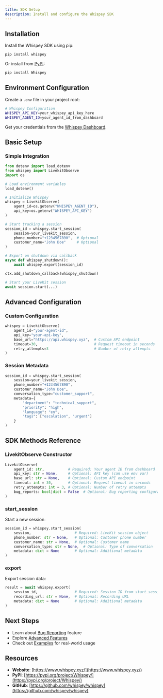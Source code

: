 ```yaml
---
title: SDK Setup
description: Install and configure the Whispey SDK
---
```


## Installation

Install the Whispey SDK using pip:

```bash
pip install whispey
```

Or install from [PyPI](https://pypi.org/project/Whispey/):

```bash
pip install Whispey
```

## Environment Configuration

Create a `.env` file in your project root:

```bash
# Whispey Configuration
WHISPEY_API_KEY=your_whispey_api_key_here
WHISPEY_AGENT_ID=your_agent_id_from_dashboard
```

Get your credentials from the [Whispey Dashboard](https://www.whispey.xyz/).

## Basic Setup

### Simple Integration

```python
from dotenv import load_dotenv
from whispey import LivekitObserve
import os

# Load environment variables
load_dotenv()

# Initialize Whispey
whispey = LivekitObserve(
    agent_id=os.getenv("WHISPEY_AGENT_ID"),
    api_key=os.getenv("WHISPEY_API_KEY")
)

# Start tracking a session
session_id = whispey.start_session(
    session=your_livekit_session,
    phone_number="+1234567890",  # Optional
    customer_name="John Doe"     # Optional
)

# Export on shutdown via callback
async def whispey_shutdown():
    await whispey.export(session_id)

ctx.add_shutdown_callback(whispey_shutdown)

# Start your LiveKit session
await session.start(...)
```

## Advanced Configuration

### Custom Configuration

```python
whispey = LivekitObserve(
    agent_id="your-agent-id",
    api_key="your-api-key",
    base_url="https://api.whispey.xyz",  # Custom API endpoint
    timeout=30,                          # Request timeout in seconds
    retry_attempts=3                     # Number of retry attempts
)
```

### Session Metadata

```python
session_id = whispey.start_session(
    session=your_livekit_session,
    phone_number="+1234567890",
    customer_name="John Doe",
    conversation_type="customer_support",
    metadata={
        "department": "technical_support",
        "priority": "high",
        "language": "en",
        "tags": ["escalation", "urgent"]
    }
)
```

## SDK Methods Reference

### LivekitObserve Constructor

```python
LivekitObserve(
    agent_id: str,           # Required: Your agent ID from dashboard
    api_key: str = None,     # Optional: API key (can use env var)
    base_url: str = None,    # Optional: Custom API endpoint
    timeout: int = 30,       # Optional: Request timeout in seconds
    retry_attempts: int = 3, # Optional: Number of retry attempts
    bug_reports: bool|dict = False  # Optional: Bug reporting configuration
)
```

### start_session

Start a new session:

```python
session_id = whispey.start_session(
    session,                    # Required: LiveKit session object
    phone_number: str = None,   # Optional: Customer phone number
    customer_name: str = None,  # Optional: Customer name
    conversation_type: str = None,  # Optional: Type of conversation
    metadata: dict = None       # Optional: Additional metadata
)
```

### export

Export session data:

```python
result = await whispey.export(
    session_id,                 # Required: Session ID from start_session
    recording_url: str = None,  # Optional: Recording URL
    metadata: dict = None       # Optional: Additional metadata
)
```

<!-- Removed custom event/metric tracking to keep setup simple -->

## Next Steps

- Learn about [Bug Reporting](/docs/sdk/bug-reporting) feature
- Explore [Advanced Features](/docs/sdk/features)
- Check out [Examples](/docs/examples) for real-world usage

## Resources

- **Website**: [https://www.whispey.xyz/](https://www.whispey.xyz/)
- **PyPI**: [https://pypi.org/project/Whispey/](https://pypi.org/project/Whispey/)
- **GitHub**: [https://github.com/whispey/whispey](https://github.com/whispey/whispey)
